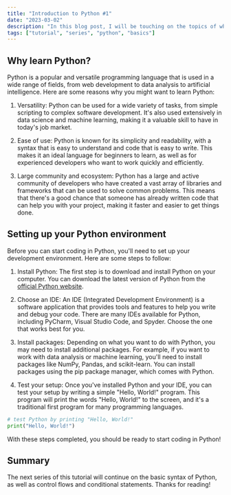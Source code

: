 ```yaml
---
title: "Introduction to Python #1"
date: "2023-03-02"
description: "In this blog post, I will be touching on the topics of why you should learn Python and how to set up your Python environment."
tags: ["tutorial", "series", "python", "basics"]
---
```


## Why learn Python?

Python is a popular and versatile programming language that is used in a wide range of fields, from web development to data analysis to artificial intelligence.
Here are some reasons why you might want to learn Python:

1. Versatility: Python can be used for a wide variety of tasks, from simple scripting to complex software development. It's also used extensively in data science and machine learning, making it a valuable skill to have in today's job market.

2. Ease of use: Python is known for its simplicity and readability, with a syntax that is easy to understand and code that is easy to write. This makes it an ideal language for beginners to learn, as well as for experienced developers who want to work quickly and efficiently.

3. Large community and ecosystem: Python has a large and active community of developers who have created a vast array of libraries and frameworks that can be used to solve common problems. This means that there's a good chance that someone has already written code that can help you with your project, making it faster and easier to get things done.

## Setting up your Python environment

Before you can start coding in Python, you'll need to set up your development environment. Here are some steps to follow:

1. Install Python: The first step is to download and install Python on your computer. You can download the latest version of Python from the <a href="https://python.org" target="_blank" rel="noreferrer noopener">official Python website</a>.

2. Choose an IDE: An IDE (Integrated Development Environment) is a software application that provides tools and features to help you write and debug your code. There are many IDEs available for Python, including PyCharm, Visual Studio Code, and Spyder. Choose the one that works best for you.

3. Install packages: Depending on what you want to do with Python, you may need to install additional packages. For example, if you want to work with data analysis or machine learning, you'll need to install packages like NumPy, Pandas, and scikit-learn. You can install packages using the pip package manager, which comes with Python.

4. Test your setup: Once you've installed Python and your IDE, you can test your setup by writing a simple "Hello, World!" program. This program will print the words "Hello, World!" to the screen, and it's a traditional first program for many programming languages.

```python title="test.py" showLineNumbers {2}
# test Python by printing "Hello, World!"
print("Hello, World!")
```

With these steps completed, you should be ready to start coding in Python!

## Summary

The next series of this tutorial will continue on the basic syntax of Python, as well as control flows and conditional statements.
Thanks for reading!
